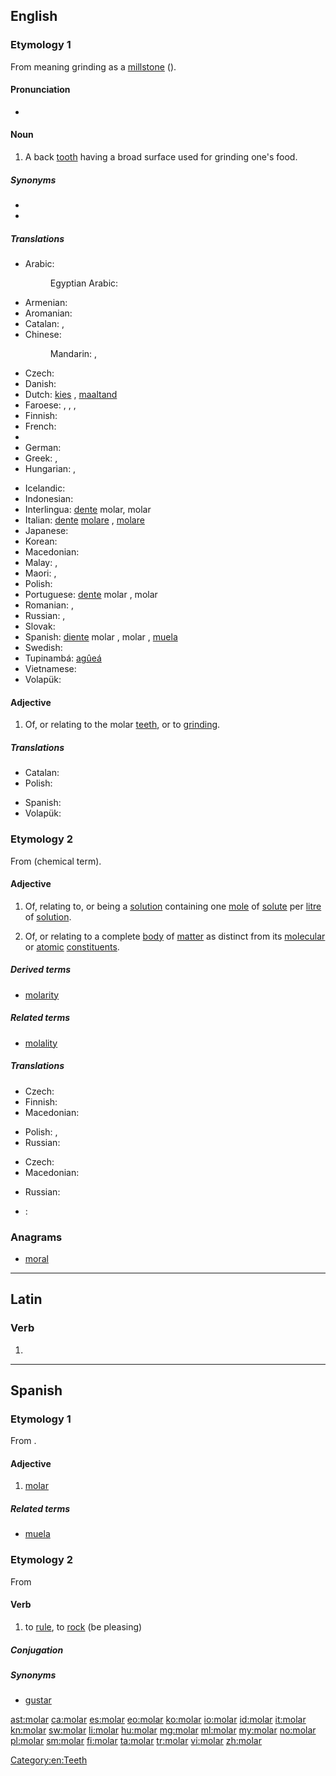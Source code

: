 ==English==

===Etymology 1===
From {{etyl|la|en}} {{term|molaris|molāris|lang=la}} meaning grinding as a [[millstone]] ({{term|mola|lang=la}}).

====Pronunciation====
* {{rhymes|əʊlə(r)}}

====Noun====
{{en-noun}}

# A back [[tooth]] having a broad surface used for grinding one's food.

=====Synonyms=====
* {{l|en|wangtooth}}
* {{l|en|grinder}}

=====Translations=====
{{trans-top|back tooth}}
* Arabic: {{t-|ar|ضرس|m|tr=ḍirs|sc=Arab}}
*: Egyptian Arabic: {{tø|arz|ضرس|m|tr=ders|sc=Arab}}
* Armenian: {{t-|hy|սեղանատամ|tr=seġanatam}}
* Aromanian: {{t-|rup|mãseauã|f}}
* Catalan: {{t-|ca|queixal|m}}, {{t+|ca|molar|m}}
* Chinese:
*: Mandarin: {{t|cmn|臼齒|sc=Hani}}, {{t|cmn|臼齿|tr=jiùchǐ|sc=Hani}}
* Czech: {{t+|cs|stolička|f}}
* Danish: {{t-|da|kindtand|c}}
* Dutch: [[kies]] {{m}}, [[maaltand]] {{m}}
* Faroese: {{t-|fo|jakslur|m}}, {{t-|fo|jaksul|m}}, {{t-|fo|jaksil|m}}, {{t-|fo|jaksli|m}}
* Finnish: {{t+|fi|poskihammas}}
* French: {{t+|fr|molaire|f}}
* {{trreq|ka}}
* German: {{t+|de|Backenzahn|m}}
* Greek: {{t+|el|γομφίος|m|tr=gomfíos}},  {{qualifier|colloquial}} {{t+|el|τραπεζίτης|m|tr=trapezítis}}
* Hungarian: {{t+|hu|zápfog}},  {{t-|hu|őrlőfog}}
{{trans-mid}}
* Icelandic: {{t+|is|jaxl|m}}
* Indonesian: {{t+|id|geraham}}
* Interlingua: [[dente]] molar, molar
* Italian: [[dente]] [[molare]] {{m}}, [[molare]] {{m}}
* Japanese: {{t+|ja|臼歯|tr=きゅうし, kyūshi|sc=Jpan}}
* Korean: {{t+|ko|어금니|tr=eogeumni|sc=Kore}}
* Macedonian: {{t-|mk|катник|m|tr=kátnik}}
* Malay: {{t-|ms|geraham}}, {{t-|ms|gigi geraham}}
* Maori: {{t-|mi|niho pū}}, {{t|mi|niho pūrākau}}
* Polish: {{t-|pl|trzonowiec|m}}
* Portuguese: [[dente]] molar {{m}}, molar {{m}}
* Romanian: {{t+|ro|măsea|f}}, {{t-|ro|molar|m}}
* Russian: {{t-|ru|коренной зуб|m|tr=korennój zub}}, {{t+|ru|моляр|m|tr=moljár|sc=Cyrl}}
* Slovak: {{t-|sk|stolička|f}}
* Spanish: [[diente]] molar {{m}}, molar {{m}}, [[muela]] {{f}}
* Swedish: {{t-|sv|kindtand|c}}
* Tupinambá: [[agûeá]]
* Vietnamese: {{t+|vi|răng hàm}}
* Volapük: {{t+|vo|cügatut}}
{{trans-bottom}}

====Adjective====
{{en-adj|-}}

# Of, or relating to the molar [[teeth]], or to [[grind]]ing.

=====Translations=====
{{trans-top|back tooth}}
* Catalan: {{t+|ca|molar|m|f}}
* Polish: {{t-|pl|trzonowy|m}}
{{trans-mid}}
* Spanish: {{t+|es|molar|m|f}}
* Volapük: {{t-|vo|cügatutik}}
{{trans-bottom}}

===Etymology 2===
From {{term|mole}} (chemical term).

====Adjective====
{{en-adj|-}}

# {{context|chemistry|lang=en}} Of, relating to, or being a [[solution]] containing one [[mole]] of [[solute]] per [[litre]] of [[solution]].
# {{context|physics|lang=en}} Of, or relating to a complete [[body]] of [[matter]] as distinct from its [[molecular]] or [[atomic]] [[constituent]]s.

=====Derived terms=====
* [[molarity]]

=====Related terms=====
* [[molality]]

=====Translations=====
{{trans-top|containing one mole of solute per litre of solution}}
* Czech: {{t-|cs|molární}}
* Finnish: {{t-|fi|molaarinen}}
* Macedonian: {{t-|mk|моларен|m|tr=mólaren}}
{{trans-mid}}
* Polish: {{t-|pl|molowy|m}}, {{t-|pl|molarny|m}}
* Russian: {{t+|ru|молярный|sc=Cyrl|tr=moljárnyj}}
{{trans-bottom}}

{{trans-top|relating to a complete body of matter}}
* Czech: {{t-|cs|molární}}
* Macedonian: {{t-|mk|моларен|m|tr=mólaren}}
{{trans-mid}}
* Russian: {{t+|ru|молярный|sc=Cyrl|tr=moljárnyj}}
{{trans-bottom}}

{{checktrans-top}}
* {{ttbc|it}}: {{t-|it|molare}}
{{trans-mid}}
{{trans-bottom}}

===Anagrams===
* [[moral#English|moral]]

[[Category:en:Teeth]]

----

==Latin==

===Verb===
{{la-verb-form|molar}}

# {{conjugation of|molo|molō|1|s|fut|pass|ind|lang=la}}

----

==Spanish==

===Etymology 1===
From {{etyl|la|es}} {{term|molaris|molāris|lang=la}}.

====Adjective====
{{es-adj|f=molar|pl=molares}}

# [[#English|molar]]

=====Related terms=====
* [[muela]]

===Etymology 2===
From {{etyl|rmq|es}}

====Verb====
{{es-verb|mol|ar}}

# {{context|lang=es|colloquial|intransitive|Spain}} to [[rule]], to [[rock]] (be pleasing)
#: {{usex|'''Mola''' un montón.|translation=That's great.}}

=====Conjugation=====
{{es-conj-ar|mol}}

=====Synonyms=====
* [[gustar]]

[[ast:molar]]
[[ca:molar]]
[[es:molar]]
[[eo:molar]]
[[ko:molar]]
[[io:molar]]
[[id:molar]]
[[it:molar]]
[[kn:molar]]
[[sw:molar]]
[[li:molar]]
[[hu:molar]]
[[mg:molar]]
[[ml:molar]]
[[my:molar]]
[[no:molar]]
[[pl:molar]]
[[sm:molar]]
[[fi:molar]]
[[ta:molar]]
[[tr:molar]]
[[vi:molar]]
[[zh:molar]]